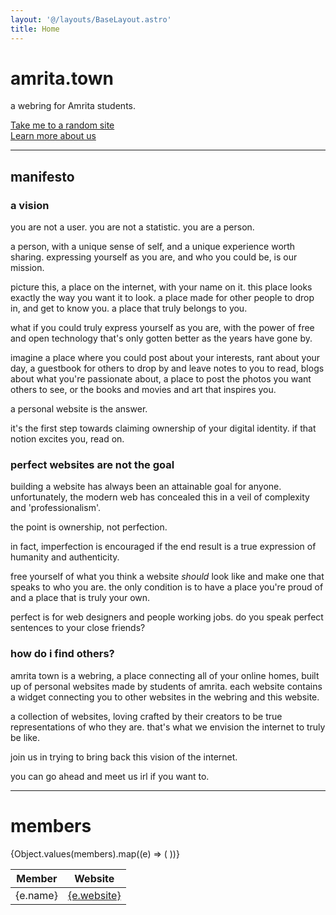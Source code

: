 ```yaml
---
layout: '@/layouts/BaseLayout.astro'
title: Home
---
```



# amrita.town

a webring for Amrita students.

[Take me to a random site](/random)  
[Learn more about us](/about)

---

## manifesto

### a vision

you are not a user. you are not a statistic. you are a person.

a person, with a unique sense of self, and a unique experience worth sharing. expressing yourself as you are, and who you could be, is our mission.

picture this, a place on the internet, with your name on it. this place looks exactly the way you want it to look. a place made for other people to drop in, and get to know you. a place that truly belongs to you.

what if you could truly express yourself as you are, with the power of free and open technology that's only gotten better as the years have gone by.

imagine a place where you could post about your interests, rant about your day, a guestbook for others to drop by and leave notes to you to read, blogs about what you're passionate about, a place to post the photos you want others to see, or the books and movies and art that inspires you.

a personal website is the answer.

it's the first step towards claiming ownership of your digital identity. if that notion excites you, read on.

### perfect websites are not the goal

building a website has always been an attainable goal for anyone. unfortunately, the modern web has concealed this in a veil of complexity and 'professionalism'.

the point is ownership, not perfection.

in fact, imperfection is encouraged if the end result is a true expression of humanity and authenticity.

free yourself of what you think a website _should_ look like and make one that speaks to who you are. the only condition is to have a place you're proud of and a place that is truly your own.

perfect is for web designers and people working jobs. do you speak perfect sentences to your close friends?

### how do i find others?

amrita town is a webring, a place connecting all of your online homes, built up of personal websites made by students of amrita. each website contains a widget connecting you to other websites in the webring and this website.

a collection of websites, loving crafted by their creators to be true representations of who they are. that's what we envision the internet to truly be like.

join us in trying to bring back this vision of the internet.

you can go ahead and meet us irl if you want to.

---

# members

<table>
	<thead>
		<tr>
			<th scope="col">Member</th>
			<th scope="col">Website</th>
		</tr>
	</thead>
	<tbody>
		{Object.values(members).map((e) => (
			<tr>
				<td>{e.name}</td>
				<td>
					<a href={e.website}>{e.website}</a>
				</td>
			</tr>
		))}
	</tbody>
</table>
